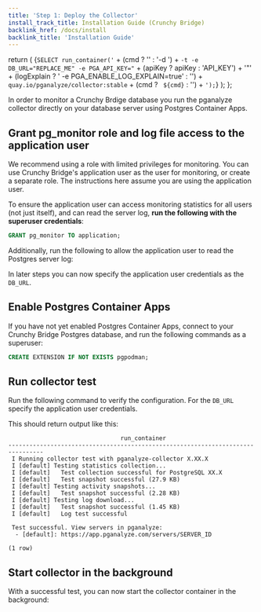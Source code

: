 ```yaml
---
title: 'Step 1: Deploy the Collector'
install_track_title: Installation Guide (Crunchy Bridge)
backlink_href: /docs/install
backlink_title: 'Installation Guide'
---
```



  return (
    <CodeBlock>
      {`SELECT run_container('` + (cmd ? '' : '-d ') + `-t -e DB_URL="REPLACE_ME" -e PGA_API_KEY="` + (apiKey ? apiKey : 'API_KEY') + '"' + (logExplain ? ' -e PGA_ENABLE_LOG_EXPLAIN=true' : '') + ` quay.io/pganalyze/collector:stable` + (cmd ? ` ${cmd}` : '') + `');`}
    </CodeBlock>
  );
};


In order to monitor a Crunchy Brdige database you run the pganalyze collector directly on your database server using Postgres Container Apps.

## Grant pg_monitor role and log file access to the application user

We recommend using a role with limited privileges for monitoring. You can use Crunchy Bridge's application user as the user for monitoring, or create a separate role. The instructions here assume you are using the application user.

To ensure the application user can access monitoring statistics for all users (not just itself), and can read the server log, **run the following with the superuser credentials**:

```sql
GRANT pg_monitor TO application;
```

Additionally, run the following to allow the application user to read the Postgres server log:

<MonitoringUserLogRead username="application" />

<MonitoringUserColumnStats username="application" />

In later steps you can now specify the application user credentials as the `DB_URL`.

## Enable Postgres Container Apps

If you have not yet enabled Postgres Container Apps, connect to your Crunchy Bridge Postgres database, and run the following commands as a superuser:

```sql
CREATE EXTENSION IF NOT EXISTS pgpodman;
```

## Run collector test

Run the following command to verify the configuration. For the `DB_URL` specify the application user credentials.

<CollectorStartCommand apiKey={props.apiKey} cmd="test" />

This should return output like this:

```
                                run_container                                   
--------------------------------------------------------------------------------
 I Running collector test with pganalyze-collector X.XX.X
 I [default] Testing statistics collection...
 I [default]   Test collection successful for PostgreSQL XX.X
 I [default]   Test snapshot successful (27.9 KB)
 I [default] Testing activity snapshots...
 I [default]   Test snapshot successful (2.28 KB)
 I [default] Testing log download...
 I [default]   Test snapshot successful (1.45 KB)
 I [default]   Log test successful

 Test successful. View servers in pganalyze:
  - [default]: https://app.pganalyze.com/servers/SERVER_ID

(1 row)
```

## Start collector in the background

With a successful test, you can now start the collector container in the background:

<CollectorStartCommand apiKey={props.apiKey} />

<PublicLastStepLogInsightsLink />
